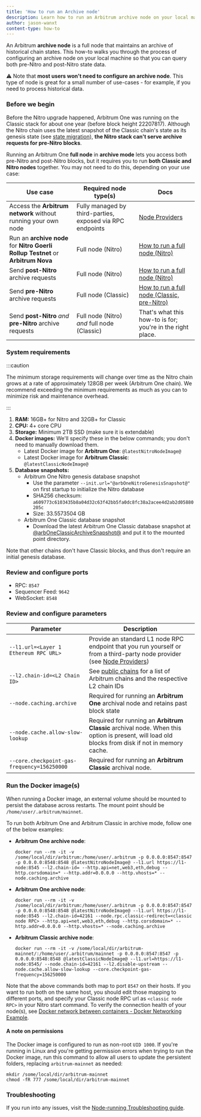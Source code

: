 ```yaml
---
title: 'How to run an Archive node'
description: Learn how to run an Arbitrum archive node on your local machine.
author: jason-wanxt
content-type: how-to
---
```


An Arbitrum **archive node** is a full node that maintains an archive of historical chain states. This how-to walks you through the process of configuring an archive node on your local machine so that you can query both pre-Nitro and post-Nitro state data.

⚠️ Note that **most users won't need to configure an archive node**. This type of node is great for a small number of use-cases - for example, if you need to process historical data.

### Before we begin

Before the Nitro upgrade happened, Arbitrum One was running on the Classic stack for about one year (before block height 22207817). Although the Nitro chain uses the latest snapshot of the Classic chain's state as its genesis state (see [state migration](../../migration/state-migration.mdx)), **the Nitro stack can't serve archive requests for pre-Nitro blocks**.

Running an Arbitrum One **full node** in **archive mode** lets you access both pre-Nitro and post-Nitro blocks, but it requires you to run **both Classic and Nitro nodes** together. You may not need to do this, depending on your use case:

| Use case                                                                         | Required node type(s)                                     | Docs                                                                        |
| -------------------------------------------------------------------------------- | --------------------------------------------------------- | --------------------------------------------------------------------------- |
| Access the **Arbitrum network** without running your own node                    | Fully managed by third-parties, exposed via RPC endpoints | [Node Providers](../node-providers.mdx)                                      |
| Run an **archive node** for **Nitro Goerli Rollup Testnet** or **Arbitrum Nova** | Full node (Nitro)                                         | [How to run a full node (Nitro)](../running-a-node.md)                       |
| Send **post-Nitro** archive requests                                             | Full node (Nitro)                                         | [How to run a full node (Nitro)](../running-a-node.md)                       |
| Send **pre-Nitro** archive requests                                              | Full node (Classic)                                       | [How to run a full node (Classic, pre-Nitro)](./running-a-classic-node.mdx) |
| Send **post-Nitro** _and_ **pre-Nitro** archive requests                         | Full node (Nitro) _and_ full node (Classic)               | That's what this how-to is for; you're in the right place.                  |

### System requirements

:::caution

The minimum storage requirements will change over time as the Nitro chain grows at a rate of approximately 128GB per week (Arbitrum One chain). We recommend exceeding the minimum requirements as much as you can to minimize risk and maintenance overhead.

:::

1. **RAM:** 16GB+ for Nitro and 32GB+ for Classic
2. **CPU:** 4+ core CPU
3. **Storage:** Minimum 2TB SSD (make sure it is extendable)
4. **Docker images:** We'll specify these in the below commands; you don't need to manually download them.
   - Latest Docker image for **Arbitrum One**: <code>@latestNitroNodeImage@</code>
   - Latest Docker image for **Arbitrum Classic**: <code>@latestClassicNodeImage@</code>
5. **Database snapshots:**
   - Arbitrum One Nitro genesis database snapshot
     - Use the parameter <code>--init.url="@arbOneNitroGenesisSnapshot@"</code> on first startup to initialize the Nitro database
     - SHA256 checksum: `a609773c6103435b8a04d32c63f42bb5fa0dc8fc38a2acee4d2ab2d05880205c`
     - Size: 33.5573504 GB
   - Arbitrum One Classic database snapshot
     - Download the latest Arbitrum One Classic database snapshot at [@arbOneClassicArchiveSnapshot@](@arbOneClassicArchiveSnapshot@) and put it to the mounted point directory.

Note that other chains don't have Classic blocks, and thus don't require an initial genesis database.

### Review and configure ports

<!-- todo: explain why these ports are important and what action needs to be taken - do rules need to be configured? -->
<!-- todo: format into a table  -->

- RPC: `8547`
- Sequencer Feed: `9642`
- WebSocket: `8548`

### Review and configure parameters

| Parameter                                   | Description                                                                                                                                     |
| ------------------------------------------- | ----------------------------------------------------------------------------------------------------------------------------------------------- |
| `--l1.url=<Layer 1 Ethereum RPC URL>`       | Provide an standard L1 node RPC endpoint that you run yourself or from a third-party node provider (see [Node Providers](../node-providers.mdx)) |
| `--l2.chain-id=<L2 Chain ID>`               | See [public chains](../../public-chains.mdx) for a list of Arbitrum chains and the respective L2 chain IDs                                         |
| `--node.caching.archive`                    | Required for running an **Arbitrum One** archival node and retains past block state                                                             |
| `--node.cache.allow-slow-lookup`            | Required for running an **Arbitrum Classic** archival node. When this option is present, will load old blocks from disk if not in memory cache. |
| `--core.checkpoint-gas-frequency=156250000` | Required for running an **Arbitrum Classic** archival node.                                                                                     |

### Run the Docker image(s)

<!-- this is the procedure part, so we can focus on steps to take, and move "conceptual information" into a dedicated concept doc -->
<!-- Arbitrum One has been upgraded to Nitro, the latest Arbitrum tech stack; "Arbitrum Classic" is our term for the old, pre-Nitro tech stack. The Nitro node databases have the raw data of all blocks, including pre-Nitro blocks. However, Nitro nodes cannot execute anything on pre-Nitro blocks. Arbitrum Nova started as a Nitro chain, so has no classic blocks. -->

When running a Docker image, an external volume should be mounted to persist the database across restarts. The mount point should be `/home/user/.arbitrum/mainnet`.

<!-- todo: does the user need to do anything to configure the mount point, or is this handled by the below docker commands? -->

To run both Arbitrum One and Arbitrum Classic in archive mode, follow one of the below examples:

- **Arbitrum One archive node**: <!-- todo: when should I choose the first one over the second one? what do they do differently? -->
  ```shell
  docker run --rm -it -v /some/local/dir/arbitrum:/home/user/.arbitrum -p 0.0.0.0:8547:8547 -p 0.0.0.0:8548:8548 @latestNitroNodeImage@ --l1.url https://l1-node:8545 --l2.chain-id= --http.api=net,web3,eth,debug --http.corsdomain=* --http.addr=0.0.0.0 --http.vhosts=* --node.caching.archive
  ```
- **Arbitrum One archive node**:
  ```shell
  docker run --rm -it -v /some/local/dir/arbitrum:/home/user/.arbitrum -p 0.0.0.0:8547:8547 -p 0.0.0.0:8548:8548 @latestNitroNodeImage@ --l1.url https://l1-node:8545 --l2.chain-id=42161 --node.rpc.classic-redirect=<classic node RPC> --http.api=net,web3,eth,debug --http.corsdomain=* --http.addr=0.0.0.0 --http.vhosts=* --node.caching.archive
  ```
- **Arbitrum Classic archive node**:
  ```shell
  docker run --rm -it -v /some/local/dir/arbitrum-mainnet/:/home/user/.arbitrum/mainnet -p 0.0.0.0:8547:8547 -p 0.0.0.0:8548:8548 @latestClassicNodeImage@ --l1.url=https://l1-node:8545/ --node.chain-id=42161 --l2.disable-upstream --node.cache.allow-slow-lookup --core.checkpoint-gas-frequency=156250000
  ```

Note that the above commands both map to port `8547` on their hosts. If you want to run both on the same host, you should edit those mapping to different ports, and specify your Classic node RPC url as `<classic node RPC>` in your Nitro start command. To verify the connection health of your node(s), see [Docker network between containers - Docker Networking Example](https://www.middlewareinventory.com/blog/docker-network-example/).

#### A note on permissions

The Docker image is configured to run as non-root `UID 1000`. If you're running in Linux and you're getting permission errors when trying to run the Docker image, run this command to allow all users to update the persistent folders, replacing `arbitrum-mainnet` as needed:

```shell
mkdir /some/local/dir/arbitrum-mainnet
chmod -fR 777 /some/local/dir/arbitrum-mainnet
```

<!-- todo: FAQ -->

### Troubleshooting

If you run into any issues, visit the [Node-running Troubleshooting guide](../troubleshooting-running-nodes).
